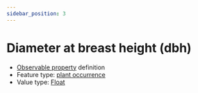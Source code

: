 ```yaml
---
sidebar_position: 3
---
```



# Diameter at breast height (dbh)

- [Observable property](/viewers/dawe-vocabs?uri=https://linked.data.gov.au/def/test/dawe-cv/6e1c8b97-3655-4a22-9647-02f2c756e789) definition
- Feature type: [plant occurrence](http://linked.data.gov.au/def/tern-cv/b311c0d3-4a1a-4932-a39c-f5cdc1afa611)
- Value type: [Float](https://w3id.org/tern/ontologies/tern/Float)


<Example protocolModule="recruitment-age" observableProperty="https://linked.data.gov.au/def/test/dawe-cv/6e1c8b97-3655-4a22-9647-02f2c756e789" />
